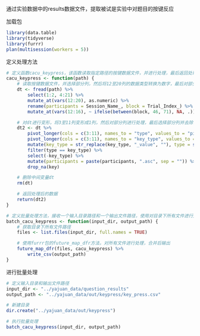 通过实验数据中的results数据文件，提取被试是实验中对题目的按键反应

加载包
```r
library(data.table)
library(tidyverse)
library(furrr)
plan(multisession(workers = 5))
```

定义处理方法
```r
# 定义函数cacu_keypress，该函数读取指定路径的按键数据文件，并进行处理，最后返回处理后的数据
cacu_keypress <- function(path) {
    # 读取按键数据文件，并选择部分列，然后将12至20列的数据类型转换为数字，最后对部分列进行重命名
    dt <- fread(path) %>%
        select(1:2, 4:21) %>%
        mutate_at(vars(12:20), as.numeric) %>%
        rename(participants = Session_Name_, block = Trial_Index_) %>%
        mutate_at(vars(12:16), ~ ifelse(between(block, 46, 71), NA, .))

    # 对dt进行变形，将3至11列变形成1列，然后对部分列进行处理，最后选择部分列并去除含有NA的行
    dt2 <- dt %>%
        pivot_longer(cols = c(3:11), names_to = "type", values_to = "pic") %>%
        pivot_longer(cols = c(3:11), names_to = "key_type", values_to = "key") %>%
        mutate(key_type = str_replace(key_type, "_value", ""), type = str_replace(type, "target", "t")) %>%
        filter(type == key_type) %>%
        select(-key_type) %>%
        mutate(participants = paste(participants, ".asc", sep = "")) %>%
        drop_na(key)

    # 删除中间变量dt
    rm(dt)

    # 返回处理后的数据
    return(dt2)
}

# 定义批量处理方法，接收一个输入目录路径和一个输出文件路径，使用对目录下所有文件进行处理，合并后输出。
batch_cacu_keypress <- function(input_dir, output_path) {
    # 获取目录下所有文件路径
    files <- list.files(input_dir, full.names = TRUE)

    # 使用furrr包的future_map_dfr方法，对所有文件进行处理，合并后输出
    future_map_dfr(files, cacu_keypress) %>%
        write_csv(output_path)
}
```

进行批量处理
```r
# 定义输入目录和输出文件路径
input_dir <- "../yajuan_data/question_results"
output_path <- "../yajuan_data/out/keypress/key_press.csv"

# 新建目录
dir.create("../yajuan_data/out/keypress")

# 执行批量处理
batch_cacu_keypress(input_dir, output_path)
```

